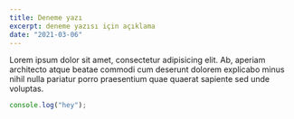 ```yaml
---
title: Deneme yazı
excerpt: deneme yazısı için açıklama
date: "2021-03-06"
---
```


Lorem ipsum dolor sit amet, consectetur adipisicing elit. Ab, aperiam architecto atque beatae commodi cum deserunt dolorem explicabo minus nihil nulla pariatur porro praesentium quae quaerat sapiente sed unde voluptas.

```js
console.log("hey");
```
